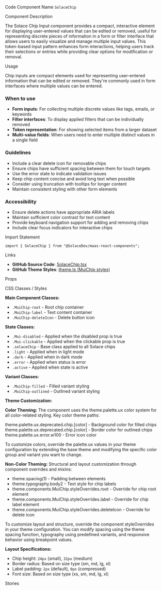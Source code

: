 
<Meta of={SolaceChipStories} />

<Title>Chip Input</Title>

<Description of={SolaceChipStories} />

<Subtitle>Code Component Name</Subtitle>
`SolaceChip`

<Subtitle>Component Description</Subtitle>

The Solace Chip Input component provides a compact, interactive element for displaying user-entered values that can be edited or removed, useful for representing discrete pieces of information in a form or filter interface that allows users to easily visualize and manage multiple input values. This token-based input pattern enhances form interactions, helping users track their selections or entries while providing clear options for modification or removal.

<Subtitle>Usage</Subtitle>

Chip inputs are compact elements used for representing user-entered information that can be edited or removed. They're commonly used in form interfaces where multiple values can be entered.

### When to use

- **Form inputs**: For collecting multiple discrete values like tags, emails, or keywords
- **Filter interfaces**: To display applied filters that can be individually removed
- **Token representation**: For showing selected items from a larger dataset
- **Multi-value fields**: When users need to enter multiple distinct values in a single field

### Guidelines

- Include a clear delete icon for removable chips
- Ensure chips have sufficient spacing between them for touch targets
- Use the error state to indicate validation issues
- Keep chip content concise and avoid long text when possible
- Consider using truncation with tooltips for longer content
- Maintain consistent styling with other form elements

### Accessibility

- Ensure delete actions have appropriate ARIA labels
- Maintain sufficient color contrast for text content
- Provide keyboard navigation support for adding and removing chips
- Include clear focus indicators for interactive chips

<Subtitle>Import Statement</Subtitle>

```tsx
import { SolaceChip } from "@SolaceDev/maas-react-components";
```

<Subtitle>Links</Subtitle>

- **GitHub Source Code**: [SolaceChip.tsx](https://github.com/SolaceDev/maas-react-components/blob/main/src/components/SolaceChip.tsx)
- **GitHub Theme Styles**: <a href="https://github.com/SolaceDev/maas-react-components/blob/main/src/resources/theme.ts#:~:text=MuiChip" target="_blank">theme.ts (MuiChip styles)</a>

<Subtitle>Props</Subtitle>

<ArgTypes of={SolaceChipStories} />

<Subtitle>CSS Classes / Styles</Subtitle>

**Main Component Classes:**

- `.MuiChip-root` - Root chip container
- `.MuiChip-label` - Text content container
- `.MuiChip-deleteIcon` - Delete button icon

**State Classes:**

- `.Mui-disabled` - Applied when the disabled prop is true
- `.Mui-clickable` - Applied when the clickable prop is true
- `.solaceChip` - Base class applied to all Solace chips
- `.light` - Applied when in light mode
- `.dark` - Applied when in dark mode
- `.error` - Applied when status is error
- `.active` - Applied when state is active

**Variant Classes:**

- `.MuiChip-filled` - Filled variant styling
- `.MuiChip-outlined` - Outlined variant styling

**Theme Customization:**

**Color Theming:**
The component uses the theme.palette.ux color system for all color-related styling. Key color theme paths:

<div style={{ display: "flex", alignItems: "center", margin: "8px 0" }}>
	<div
		style={{
			width: "16px",
			height: "16px",
			backgroundColor: "#E0E0E0",
			border: "1px solid rgba(0,0,0,0.2)",
			borderRadius: "3px",
			marginRight: "8px"
		}}
	></div>
	<span>theme.palette.ux.deprecated.chip.[color] - Background color for filled chips</span>
</div>
<div style={{ display: "flex", alignItems: "center", margin: "8px 0" }}>
	<div
		style={{
			width: "16px",
			height: "16px",
			backgroundColor: "#757575",
			border: "1px solid rgba(0,0,0,0.2)",
			borderRadius: "3px",
			marginRight: "8px"
		}}
	></div>
	<span>theme.palette.ux.deprecated.chip.[color] - Border color for outlined chips</span>
</div>
<div style={{ display: "flex", alignItems: "center", margin: "8px 0" }}>
	<div
		style={{
			width: "16px",
			height: "16px",
			backgroundColor: "#D32F2F",
			border: "1px solid rgba(0,0,0,0.2)",
			borderRadius: "3px",
			marginRight: "8px"
		}}
	></div>
	<span>theme.palette.ux.error.w100 - Error icon color</span>
</div>

To customize colors, override the palette.ux values in your theme configuration by extending the base theme and modifying the specific color group and variant you want to change.

**Non-Color Theming:**
Structural and layout customization through component overrides and mixins:

- theme.spacing(1) - Padding between elements
- theme.typography.body2 - Text style for chip labels
- theme.components.MuiChip.styleOverrides.root - Override for chip root element
- theme.components.MuiChip.styleOverrides.label - Override for chip label element
- theme.components.MuiChip.styleOverrides.deleteIcon - Override for delete icon

To customize layout and structure, override the component styleOverrides in your theme configuration. You can modify spacing using the theme spacing function, typography using predefined variants, and responsive behavior using breakpoint values.

**Layout Specifications:**

- Chip height: `24px` (small), `32px` (medium)
- Border radius: Based on size type (sm, md, lg, xl)
- Label padding: `2px` (default), `0px` (compressed)
- Font size: Based on size type (xs, sm, md, lg, xl)

<Subtitle>Stories</Subtitle>

<CustomStories />
